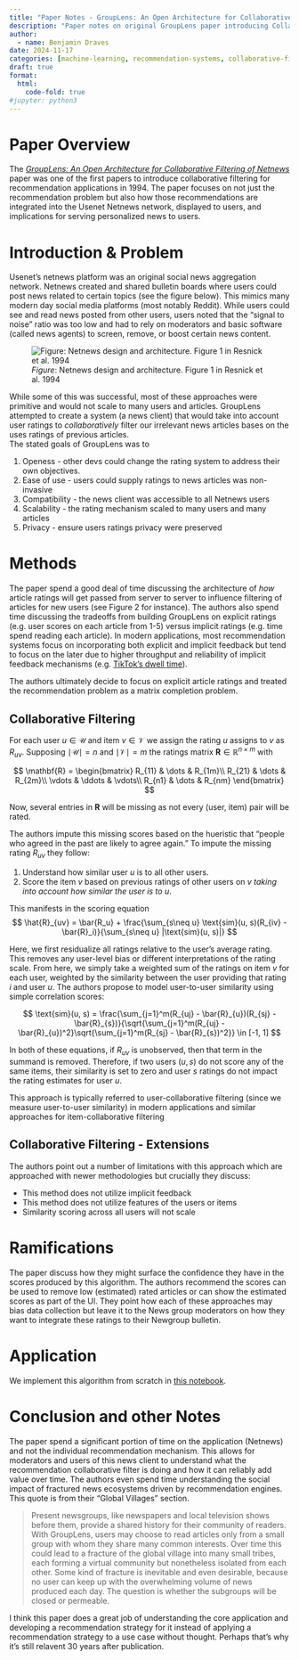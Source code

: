 ```yaml
---
title: "Paper Notes - GroupLens: An Open Architecture for Collaborative Filtering of Netnews"
description: "Paper notes on original GroupLens paper introducing Collaborative Filtering for new article recommendation"
author:
  - name: Benjamin Draves
date: 2024-11-17
categories: [machine-learning, recommendation-systems, collaborative-filtering, paper-notes] # self-defined categories
draft: true 
format:
  html:
    code-fold: true
#jupyter: python3
---
```


# Paper Overview

The [*GroupLens: An Open Architecture for Collaborative Filtering of Netnews*](http://dx.doi.org/10.1145/192844.192905) paper was one of the first papers to introduce collaborative filtering for recommendation applications in 1994. 
The paper focuses on not just the recommendation problem but also how those recommendations are integrated into the Usenet Netnews network, displayed to users, and implications for serving personalized news to users. 


# Introduction & Problem

Usenet's netnews platform was an original social news aggregation network. 
Netnews created and shared bulletin boards where users could post news related to certain topics (see the figure below). 
This mimics many modern day social media platforms (most notably Reddit).
While users could see and read news posted from other users, users noted that the "signal to noise" ratio was too low and had to rely on moderators and basic software (called news agents) to screen, remove, or boost certain news content. 

![*Figure*: Netnews design and architecture. Figure 1 in Resnick et al. 1994](netnews_architecture.jpg)


While some of this was successful, most of these approaches were primitive and would not scale to many users and articles. 
GroupLens attempted to create a system (a news client) that would take into account user ratings to *collaboratively* filter our irrelevant news articles bases on the uses ratings of previous articles.  
The stated goals of GroupLens was to 

1. Openess - other devs could change the rating system to address their own objectives. 
2. Ease of use - users could supply ratings to news articles was non-invasive 
3. Compatibility - the news client was accessible to all Netnews users
4. Scalability - the rating mechanism scaled to many users and many articles 
5. Privacy - ensure users ratings privacy were preserved

# Methods 
The paper spend a good deal of time discussing the architecture of *how* article ratings will get passed from server to server to influence filtering of articles for new users (see Figure 2 for instance).
The authors also spend time discussing the tradeoffs from building GroupLens on explicit ratings (e.g. user scores on each article from 1-5) versus implicit ratings (e.g. time spend reading each article).
In modern applications, most recommendation systems focus on incorporating both explicit and implicit feedback but tend to focus on the later due to higher throughput and reliability of implicit feedback mechanisms (e.g. [TikTok's dwell time](https://support.tiktok.com/en/using-tiktok/exploring-videos/how-tiktok-recommends-content)).

The authors ultimately decide to focus on explicit article ratings and treated the recommendation problem as a matrix completion problem. 

## Collaborative Filtering
For each user $u\in\mathcal{U}$ and item $v\in\mathcal{V}$ we assign the rating $u$ assigns to $v$ as $R_{uv}$. 
Supposing $\mid\mathcal{U}\mid = n$ and $\mid\mathcal{V}\mid = m$ the ratings matrix $\mathbf{R}\in\mathbb{R}^{n\times m}$ with 

$$
\mathbf{R} = \begin{bmatrix}
R_{11} & \dots & R_{1m}\\
R_{21} & \dots & R_{2m}\\
\vdots & \ddots & \vdots\\
R_{n1} & \dots & R_{nm}
\end{bmatrix}
$$

Now, several entries in $\mathbf{R}$ will be missing as not every (user, item) pair will be rated.

The authors impute this missing scores based on the hueristic that "people who agreed in the past are likely to agree again."
To impute the missing rating $R_{uv}$ they follow: 

1. Understand how similar user $u$ is to all other users. 
2. Score the item $v$ based on previous ratings of other users on $v$ *taking into account how similar the user is to $u$*. 

This manifests in the scoring equation 
$$ 
\hat{R}_{uv} = \bar{R_u} + \frac{\sum_{s\neq u} \text{sim}(u, s)(R_{iv} - \bar{R}_i)}{\sum_{s\neq u} |\text{sim}(u, s)|}
$$

Here, we first residualize all ratings relative to the user's average rating. 
This removes any user-level bias or different interpretations of the rating scale. 
From here, we simply take a weighted sum of the ratings on item $v$ for each user, weighted by the similarity between the user providing that rating $i$ and user $u$. 
The authors propose to model user-to-user similarity using simple correlation scores: 

$$ 
\text{sim}(u, s) = \frac{\sum_{j=1}^m(R_{uj} - \bar{R}_{u})(R_{sj} - \bar{R}_{s})}{\sqrt{\sum_{j=1}^m(R_{uj} - \bar{R}_{u})^2}\sqrt{\sum_{j=1}^m(R_{sj} - \bar{R}_{s})^2}} \in [-1, 1]
$$

In both of these equations, if $R_{uv}$ is unobserved, then that term in the summand is removed. 
Therefore, if two users $(u, s)$ do not score any of the same items, their similarity is set to zero and user $s$ ratings do not impact the rating estimates for user $u$. 

This approach is typically referred to user-collaborative filtering (since we measure user-to-user similarity) in modern applications and similar approaches for item-collaborative filtering 

## Collaborative Filtering - Extensions
The authors point out a number of limitations with this approach which are approached with newer methodologies but crucially they discuss: 

* This method does not utilize implicit feedback 
* This method does not utilize features of the users or items
* Similarity scoring across all users will not scale 


# Ramifications 
The paper discuss how they might surface the confidence they have in the scores produced by this algorithm. 
The authors recommend the scores can be used to remove low (estimated) rated articles or can show the estimated scores as part of the UI. 
They point how each of these approaches may bias data collection but leave it to the News group moderators on how they want to integrate these ratings to their Newgroup bulletin. 

# Application
We implement this algorithm from scratch in [this notebook]().

# Conclusion and other Notes

The paper spend a significant portion of time on the application (Netnews) and not the individual recommendation mechanism. 
This allows for moderators and users of this news client to understand what the recommendation collaborative filter is doing and how it can reliably add value over time. 
The authors even spend time understanding the social impact of fractured news ecosystems driven by recommendation engines. 
This quote is from their "Global Villages" section.

> Present newsgroups, like newspapers and local television shows before them, provide a shared history for their community of readers. With GroupLens, users may choose to read articles only from a small group with whom they share many common interests. Over time this could lead to a fracture of the global village into many small tribes, each forming a virtual community but nonetheless isolated from each other. Some kind of fracture is inevitable and even desirable, because no user can keep up with the overwhelming volume of news produced each day. The question is whether the subgroups will be closed or permeable.

I think this paper does a great job of understanding the core application and developing a recommendation strategy for it instead of applying a recommendation strategy to a use case without thought. 
Perhaps that's why it's still relavent 30 years after publication. 
